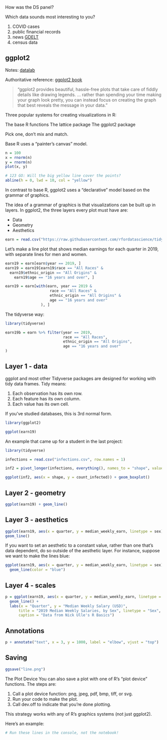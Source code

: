 
How was the DS panel?

Which data sounds most interesting to you?

1. COVID cases
2. public financial records
3. news [GDELT](https://www.gdeltproject.org/)
4. census data


## ggplot2

Notes: [datalab](https://ucdavisdatalab.github.io/workshop_r_basics/exploring-your-data.html#data-visualization)

Authoritative reference: [ggplot2 book](https://ggplot2-book.org/introduction.html)

> "ggplot2 provides beautiful, hassle-free plots that take care of fiddly details like drawing legends. 
> ...
> rather than spending your time making your graph look pretty, you can instead focus on creating the graph that best reveals the message in your data."


Three popular systems for creating visualizations in R:

The base R functions
The lattice package
The ggplot2 package

Pick one, don't mix and match.

Base R uses a "painter's canvas" model.


```r
n = 100
x = rnorm(n)
y = rnorm(n)
plot(x, y)

# 123 GO: Will the big yellow line cover the points?
abline(h = 0, lwd = 10, col = "yellow")
```

In contrast to base R, ggplot2 uses a "declarative" model based on the grammar of graphics.

The idea of a grammar of graphics is that visualizations can be built up in layers. In ggplot2, the three layers every plot must have are:

- Data
- Geometry
- Aesthetics


```r
earn = read.csv("https://raw.githubusercontent.com/rfordatascience/tidytuesday/master/data/2021/2021-02-23/earn.csv")
```

Let’s make a line plot that shows median earnings for each quarter in 2019, with separate lines for men and women.

```r
earn19 = earn[earn$year == 2019, ]
earn19 = earn19[earn19$race == "All Races" &
  earn19$ethnic_origin == "All Origins" &
    earn19$age == "16 years and over", ]

earn19 = earn[with(earn, year == 2019 &
                    race == "All Races" &
                    ethnic_origin == "All Origins" &
                    age == "16 years and over"
                ), ]

```

The tidyverse way:

```r
library(tidyverse)

earn19b = earn %>% filter(year == 2019,
                          race == "All Races",
                          ethnic_origin == "All Origins",
                          age == "16 years and over"
)
```




## Layer 1 - data

ggplot and most other Tidyverse packages are designed for working with tidy data frames. Tidy means:

1. Each observation has its own row.
2. Each feature has its own column.
3. Each value has its own cell.

If you've studied databases, this is 3rd normal form.

```r
library(ggplot2)

ggplot(earn19)

```

An example that came up for a student in the last project:

```r

library(tidyverse)

infections = read.csv("infections.csv", row.names = 1)

inf2 = pivot_longer(infections, everything(), names_to = "shape", values_to = "count_infected")

ggplot(inf2, aes(x = shape, y = count_infected)) + geom_boxplot()

```



## Layer 2 - geometry

```r
ggplot(earn19) + geom_line()
```


## Layer 3 - aesthetics

```r
ggplot(earn19, aes(x = quarter, y = median_weekly_earn, linetype = sex)) + 
geom_line()
```

If you want to set an aesthetic to a constant value, rather than one that’s data dependent, do so outside of the aesthetic layer. For instance, suppose we want to make the lines blue:

```r
ggplot(earn19, aes(x = quarter, y = median_weekly_earn, linetype = sex)) +
  geom_line(color = "blue")
```

## Layer 4 - scales

```r
p = ggplot(earn19, aes(x = quarter, y = median_weekly_earn, linetype = sex)) +
  geom_line() + 
  labs(x = "Quarter", y = "Median Weekly Salary (USD)",
      title = "2019 Median Weekly Salaries, by Sex", linetype = "Sex",
      caption = "Data from Nick Ulle's R Basics")
```

## Annotations

```r
p + annotate("text", x = 3, y = 1000, label = "elbow", vjust = "top")
```



## Saving

```r
ggsave("line.png")
```

The Plot Device
You can also save a plot with one of R’s “plot device” functions. The steps are:

1. Call a plot device function: png, jpeg, pdf, bmp, tiff, or svg.
1. Run your code to make the plot.
1. Call dev.off to indicate that you’re done plotting.

This strategy works with any of R’s graphics systems (not just ggplot2).

Here’s an example:

```r
# Run these lines in the console, not the notebook!
```


